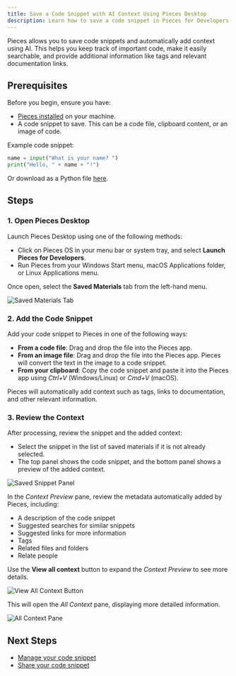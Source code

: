 ```yaml
---
title: Save a Code Snippet with AI Context Using Pieces Desktop
description: Learn how to save a code snippet in Pieces for Developers and add additional context using AI.
---
```


Pieces allows you to save code snippets and automatically add context using AI. This helps you keep track of important code, make it easily searchable, and provide additional information like tags and relevant documentation links.

## Prerequisites

Before you begin, ensure you have:

- [Pieces installed](/installation-getting-started/what-am-i-installing) on your machine.
- A code snippet to save. This can be a code file, clipboard content, or an image of code.

Example code snippet:

```python
name = input("What is your name? ")
print("Hello, " + name + "!")
```

Or download as a Python file [here](./resources/helloworld.py).

## Steps

### 1. Open Pieces Desktop

Launch Pieces Desktop using one of the following methods:
- Click on Pieces OS in your menu bar or system tray, and select **Launch Pieces for Developers**.
- Run Pieces from your Windows Start menu, macOS Applications folder, or Linux Applications menu.

Once open, select the **Saved Materials** tab from the left-hand menu.

![Saved Materials Tab](./media/images/saved-materials-tab.webp)

### 2. Add the Code Snippet

Add your code snippet to Pieces in one of the following ways:
- **From a code file**: Drag and drop the file into the Pieces app.
- **From an image file**: Drag and drop the file into the Pieces app. Pieces will convert the text in the image to a code snippet.
- **From your clipboard**: Copy the code snippet and paste it into the Pieces app using _Ctrl+V_ (Windows/Linux) or _Cmd+V_ (macOS).

Pieces will automatically add context such as tags, links to documentation, and other relevant information.

### 3. Review the Context

After processing, review the snippet and the added context:

- Select the snippet in the list of saved materials if it is not already selected.
- The top panel shows the code snippet, and the bottom panel shows a preview of the added context.

![Saved Snippet Panel](./media/images/saved-snippet-panel.webp)

In the _Context Preview_ pane, review the metadata automatically added by Pieces, including:
- A description of the code snippet
- Suggested searches for similar snippets
- Suggested links for more information
- Tags
- Related files and folders
- Relate people

Use the **View all context** button to expand the _Context Preview_ to see more details.

![View All Context Button](./media/images/view-all-context.webp)

This will open the _All Context_ pane, displaying more detailed information.

![All Context Pane](./media/images/all-context.webp)

## Next Steps

- [Manage your code snippet](/features/managing-saved-materials)
- [Share your code snippet](/features/one-click-snippet-sharing)
